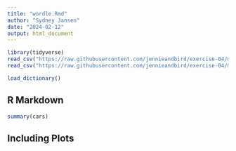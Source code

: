 ```yaml
---
title: "wordle.Rmd"
author: "Sydney Jansen"
date: "2024-02-12"
output: html_document
---
```


```r
library(tidyverse)
read_csv("https://raw.githubusercontent.com/jennieandbird/exercise-04/main/collins-scrabble-words-2019.txt?token=GHSAT0AAAAAACNG3HADTWZIHJVZ7G2O4TMWZOKT67A", col_names=TRUE) 
read_csv("https://raw.githubusercontent.com/jennieandbird/exercise-04/main/google-10000-english-usa-no-swears.txt?token=GHSAT0AAAAAACNG3HACSATG6KVQIW7YMC2CZOKUDTA", col_names=TRUE) 

load_dictionary()
```

## R Markdown



```r
summary(cars)
```

## Including Plots



```r

```

